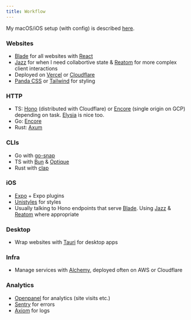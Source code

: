 ```yaml
---
title: Workflow
---
```


My macOS/iOS setup (with config) is described [here](/config).

### Websites

- [Blade](https://blade.im) for all websites with [React](https://react.dev)
- [Jazz](https://jazz.tools) for when I need collabortive state & [Reatom](https://v1000.reatom.dev) for more complex client interactions
- Deployed on [Vercel](https://vercel.com) or [Cloudflare](https://cloudflare.com)
- [Panda CSS](https://panda-css.com) or [Tailwind](https://tailwindcss.com) for styling

### HTTP

- TS: [Hono](https://hono.dev) (distributed with Cloudflare) or [Encore](https://encore.dev) (single origin on GCP) depending on task. [Elysia](https://elysiajs.com) is nice too.
- Go: [Encore](https://encore.dev)
- Rust: [Axum](https://github.com/tokio-rs/axum)

### CLIs

- Go with [go-snap](https://github.com/dzonerzy/go-snap)
- TS with [Bun](https://bun.sh) & [Optique](https://github.com/dahlia/optique)
- Rust with [clap](https://github.com/clap-rs/clap)

### iOS

- [Expo](https://expo.dev) + Expo plugins
- [Unistyles](https://unistyl.es) for styles
- Usually talking to Hono endpoints that serve [Blade](https://blade.im). Using [Jazz](https://jazz.tools) & [Reatom](https://v1000.reatom.dev) where appropriate

### Desktop

- Wrap websites with [Tauri](https://tauri.app) for desktop apps

### Infra

- Manage services with [Alchemy](https://alchemy.run), deployed often on AWS or Cloudflare

### Analytics

- [Openpanel](https://github.com/Openpanel-dev/openpanel) for analytics (site visits etc.)
- [Sentry](https://sentry.io) for errors
- [Axiom](https://axiom.co) for logs
